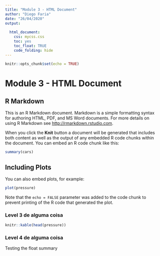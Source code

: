 ```yaml
---
title: "Module 3 - HTML Document"
author: "Diego Faria"
date: "26/04/2020"
output: 
  
  html_document: 
    css: mycss.css
    toc: yes
    toc_float: TRUE
    code_folding: hide
---
```


```r
knitr::opts_chunk$set(echo = TRUE)
```


# Module 3 - HTML Document

## R Markdown {#nextsteps .emphasized}

This is an R Markdown document. Markdown is a simple formatting syntax for authoring HTML, PDF, and MS Word documents. For more details on using R Markdown see <http://rmarkdown.rstudio.com>.

When you click the **Knit** button a document will be generated that includes both content as well as the output of any embedded R code chunks within the document. You can embed an R code chunk like this:

```r
summary(cars)
```

## Including Plots

You can also embed plots, for example:

```r
plot(pressure)
```

Note that the `echo = FALSE` parameter was added to the code chunk to prevent printing of the R code that generated the plot.

### Level 3 de alguma coisa

```r
knitr::kable(head(pressure))
```


### Level 4 de alguma coisa

Testing the float summary
